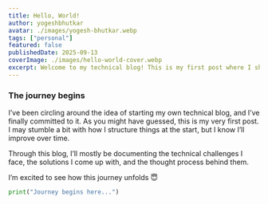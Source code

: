 ```yaml
---
title: Hello, World!
author: yogeshbhutkar
avatar: ./images/yogesh-bhutkar.webp
tags: ["personal"]
featured: false
publishedDate: 2025-09-13
coverImage: ./images/hello-world-cover.webp
excerpt: Welcome to my technical blog! This is my first post where I share my excitement about starting this journey and what you can expect in the future.
---
```


### The journey begins

I’ve been circling around the idea of starting my own technical blog, and I’ve finally committed to it. As you might have guessed, this is my very first post. I may stumble a bit with how I structure things at the start, but I know I’ll improve over time.

Through this blog, I’ll mostly be documenting the technical challenges I face, the solutions I come up with, and the thought process behind them.

I’m excited to see how this journey unfolds 😇

```py
print("Journey begins here...")
```
